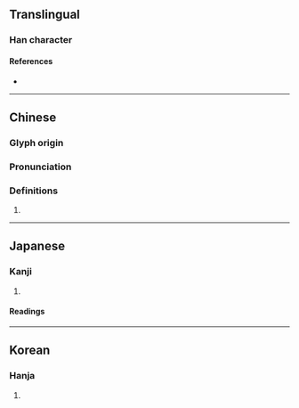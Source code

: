 {{character info}}
==Translingual==

===Han character===
{{Han char|rn=46|rad=山|as=12|sn=15|four=20731|canj=UOGF|ids=⿰山焦}}

====References====
* {{Han ref|kx=0319.350|dkj=08467|dj=0619.390|hdz=10798.050|uh=5D95|ud=23957|bh=E568|bd=58728}}

----

==Chinese==
{{zh-forms}}

===Glyph origin===
{{Han etym}}

===Pronunciation===
{{zh-pron
|m=jiāo
|c=ziu1,ciu4
|mc=y
|oc=y
|cat=
}}

===Definitions===
{{zh-hanzi}}

# {{rfdef|zh}}

----

==Japanese==

===Kanji===
{{ja-kanji|grade=|rs=山12}}

# {{rfdef|ja|sort=山12}}

====Readings====
{{ja-readings
|goon=じょう<ぜう
|kanon=しょう<せう
}}

----

==Korean==

===Hanja===
{{ko-hanja|hangeul=초|rv=cho|mr=ch'o}}

# {{rfdef|ko|sort=山12}}